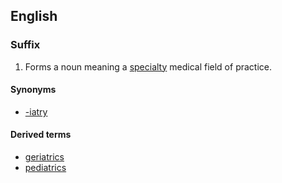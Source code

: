 ==English==

===Suffix===
{{infl|en|suffix|cat=suffixes}}

# Forms a noun meaning a [[specialty]] medical field of practice.

====Synonyms====
*[[-iatry]]

====Derived terms====
*[[geriatrics]]
*[[pediatrics]]
